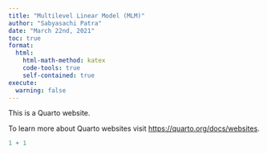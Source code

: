 ```yaml
---
title: "Multilevel Linear Model (MLM)"
author: "Sabyasachi Patra"
date: "March 22nd, 2021"
toc: true
format:
  html:
    html-math-method: katex
    code-tools: true
    self-contained: true
execute:
  warning: false
---
```


This is a Quarto website.

To learn more about Quarto websites visit <https://quarto.org/docs/websites>.

```r
1 + 1
```
